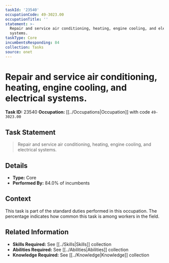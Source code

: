 ```yaml
---
taskId: '23540'
occupationCode: 49-3023.00
occupationTitle: ''
statement: >-
  Repair and service air conditioning, heating, engine cooling, and electrical
  systems.
taskType: Core
incumbentsResponding: 84
collection: Tasks
source: onet
---
```

# Repair and service air conditioning, heating, engine cooling, and electrical systems.

**Task ID:** 23540
**Occupation:** [[../Occupations|Occupation]] with code `49-3023.00`

## Task Statement

> Repair and service air conditioning, heating, engine cooling, and electrical systems.

## Details

- **Type:** Core
- **Performed By:** 84.0% of incumbents

## Context

This task is part of the standard duties performed in this occupation. The percentage indicates how common this task is among workers in the field.

## Related Information

- **Skills Required:** See [[../Skills|Skills]] collection
- **Abilities Required:** See [[../Abilities|Abilities]] collection
- **Knowledge Required:** See [[../Knowledge|Knowledge]] collection
